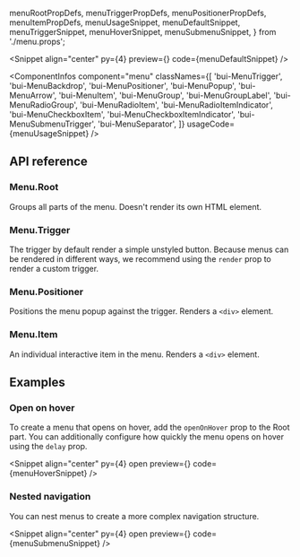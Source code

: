   menuRootPropDefs,
  menuTriggerPropDefs,
  menuPositionerPropDefs,
  menuItemPropDefs,
  menuUsageSnippet,
  menuDefaultSnippet,
  menuTriggerSnippet,
  menuHoverSnippet,
  menuSubmenuSnippet,
} from './menu.props';

<PageTitle
  title="Menu"
  description="A list of actions in a dropdown, enhanced with keyboard navigation."
/>

<Snippet
  align="center"
  py={4}
  preview={<MenuSnippet story="Default" />}
  code={menuDefaultSnippet}
/>

<ComponentInfos
  component="menu"
  classNames={[
    'bui-MenuTrigger',
    'bui-MenuBackdrop',
    'bui-MenuPositioner',
    'bui-MenuPopup',
    'bui-MenuArrow',
    'bui-MenuItem',
    'bui-MenuGroup',
    'bui-MenuGroupLabel',
    'bui-MenuRadioGroup',
    'bui-MenuRadioItem',
    'bui-MenuRadioItemIndicator',
    'bui-MenuCheckboxItem',
    'bui-MenuCheckboxItemIndicator',
    'bui-MenuSubmenuTrigger',
    'bui-MenuSeparator',
  ]}
  usageCode={menuUsageSnippet}
/>

## API reference

### Menu.Root

Groups all parts of the menu. Doesn't render its own HTML element.

<PropsTable data={menuRootPropDefs} />

### Menu.Trigger

The trigger by default render a simple unstyled button. Because menus can be rendered in different ways, we recommend
using the `render` prop to render a custom trigger.

<CodeBlock code={menuTriggerSnippet} />

<PropsTable data={menuTriggerPropDefs} />

### Menu.Positioner

Positions the menu popup against the trigger. Renders a `<div>` element.

<PropsTable data={menuPositionerPropDefs} />

### Menu.Item

An individual interactive item in the menu. Renders a `<div>` element.

<PropsTable data={menuItemPropDefs} />

## Examples

### Open on hover

To create a menu that opens on hover, add the `openOnHover` prop to the Root part.
You can additionally configure how quickly the menu opens on hover using the `delay` prop.

<Snippet
  align="center"
  py={4}
  open
  preview={<MenuSnippet story="OpenOnHover" />}
  code={menuHoverSnippet}
/>

### Nested navigation

You can nest menus to create a more complex navigation structure.

<Snippet
  align="center"
  py={4}
  open
  preview={<MenuSnippet story="Submenu" />}
  code={menuSubmenuSnippet}
/>
